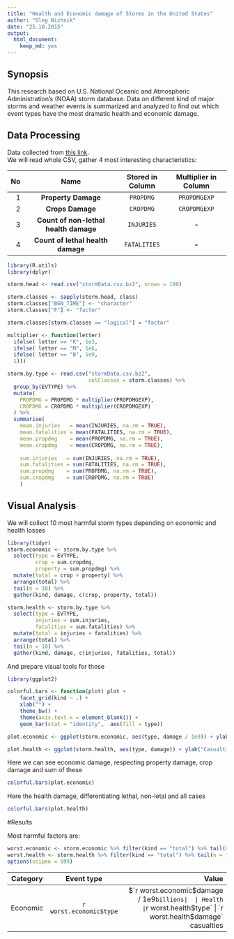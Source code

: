 ```yaml
---
title: "Health and Economic damage of Storms in the United States"
author: "Oleg Nizhnik"
date: "25.10.2015"
output:
  html_document:
    keep_md: yes
---
```


## Synopsis

This research based on U.S. National Oceanic and Atmospheric Administration's (NOAA) storm database. Data on different kind of major storms and weather events is summarized and analyzed to find out which event types have the most dramatic health and economic damage.

## Data Processing

Data collected from [this link][1].  
We will read whole CSV, gather 4 most interesting characteristics:

| No | Name                                 | Stored in Column  | Multiplier in Column   |
|---:|:------------------------------------:|:-----------------:|:----------------------:|
| 1  |**Property Damage**                   | `PROPDMG`         | `PROPDMGEXP`           |
| 2  |**Crops Damage**                      | `CROPDMG`         | `CROPDMGEXP`           |
| 3  |**Count of non-lethal health damage** | `INJURIES`        | **-**                  |
| 4  |**Count of lethal health damage**     | `FATALITIES`      | **-**                  |

```r
library(R.utils)
library(dplyr)
```
```r
storm.head <- read.csv("stormData.csv.bz2", nrows = 100)

storm.classes <- sapply(storm.head, class)
storm.classes["BGN_TIME"] <- "character"
storm.classes["F"] <- "factor"

storm.classes[storm.classes == "logical"] = "factor"

multiplier <- function(letter) 
  ifelse( letter == "K", 1e3,
  ifelse( letter == "M", 1e6,
  ifelse( letter == "B", 1e9,
  1)))

storm.by.type <- read.csv("stormData.csv.bz2", 
                          colClasses = storm.classes) %>% 
  group_by(EVTYPE) %>%
  mutate(
    PROPDMG = PROPDMG * multiplier(PROPDMGEXP), 
    CROPDMG = CROPDMG * multiplier(CROPDMGEXP)
  ) %>%
  summarise(
    mean.injuries   = mean(INJURIES, na.rm = TRUE),
    mean.fatalities = mean(FATALITIES, na.rm = TRUE),
    mean.propdmg    = mean(PROPDMG, na.rm = TRUE),
    mean.cropdmg    = mean(CROPDMG, na.rm = TRUE),
    
    sum.injuries   = sum(INJURIES, na.rm = TRUE),
    sum.fatalities = sum(FATALITIES, na.rm = TRUE),
    sum.propdmg    = sum(PROPDMG, na.rm = TRUE),
    sum.cropdmg    = sum(CROPDMG, na.rm = TRUE)
    )
```

## Visual Analysis
We will collect 10 most harmful storm types depending on economic and health losses
```r
library(tidyr)
storm.economic <- storm.by.type %>% 
  select(type = EVTYPE,
         crop = sum.cropdmg, 
         property = sum.propdmg) %>%
  mutate(total = crop + property) %>%
  arrange(total) %>%
  tail(n = 10) %>%
  gather(kind, damage, c(crop, property, total))

storm.health <- storm.by.type %>%
  select(type = EVTYPE, 
         injuries = sum.injuries, 
         fatalities = sum.fatalities) %>%
  mutate(total = injuries + fatalities) %>%
  arrange(total) %>%
  tail(n = 10) %>%
  gather(kind, damage, c(injuries, fatalities, total))
```
And prepare visual tools for those
```r
library(ggplot2)

colorful.bars <- function(plot) plot +
    facet_grid(kind ~ .) +
    xlab("") +
    theme_bw() +
    theme(axis.text.x = element_blank()) +
    geom_bar(stat = "identity",  aes(fill = type))

plot.economic <- ggplot(storm.economic, aes(type, damage / 1e9)) + ylab("Damage, Billion $") 

plot.health <- ggplot(storm.health, aes(type, damage)) + ylab("Casualties")
```
Here we can see economic damage, respecting property damage, crop damage and sum of these
```r
colorful.bars(plot.economic)
```

Here the health damage, differentiating lethal, non-letal and all cases

```r
colorful.bars(plot.health)
```

#Results

Most harmful factors are:
```r
worst.economic <- storm.economic %>% filter(kind == "total") %>% tail(n = 1) 
worst.health <- storm.health %>% filter(kind == "total") %>% tail(n = 1)
options(scipen = 999)
```

| Category | Event type              | Value                                    |
|:--------:|:-----------------------:|-----------------------------------------:|
| Economic | `r worst.economic$type` | $`r worst.economic$damage / 1e9` billions| 
| Health   | `r worst.health$type`   | `r worst.health$damage` casualties       |


[1]:https://d396qusza40orc.cloudfront.net/repdata%2Fdata%2FStormData.csv.bz2